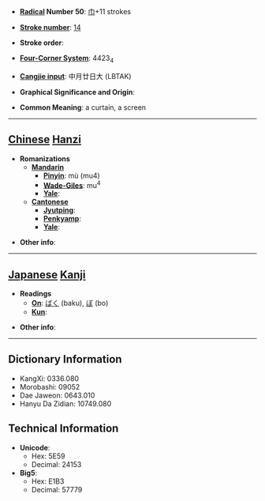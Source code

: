 * '''[[Wiktionary:Chinese radical index| Radical]] Number 50''': [[Wiktionary:Chinese radical index 巾|巾]]+11 strokes

* '''[[Wiktionary:Chinese total strokes index|Stroke number]]''': [[Wiktionary:Chinese total strokes index 14|14]]

* '''Stroke order''': 

* '''[[Wiktionary:Chinese four corner index|Four-Corner System]]''': 4423<sub>4</sub>

* '''[[Wiktionary:Chinese Cangjie index|Cangjie input]]''': 中月廿日大 (LBTAK)

* '''Graphical Significance and Origin''': 

* '''Common Meaning''': a curtain, a screen

----

== [[Chinese]] [[Hanzi]] ==

* '''Romanizations'''
** '''[[Mandarin]]'''
*** '''[[Pinyin]]''': mù (mu4)
*** '''[[Wade-Giles]]''': mu<sup>4</sup>
*** '''[[Yale]]''': 
** '''[[Cantonese]]'''
*** '''[[Jyutping]]''':
*** '''[[Penkyamp]]''': 
*** '''[[Yale]]''': 

* '''Other info''': 

----

== [[Japanese]] [[Kanji]] ==

* '''Readings'''
** '''[[On]]''': [[ばく]] (baku), [[ぼ]] (bo)
** '''[[Kun]]''': 

* '''Other info''':  

----

== Dictionary Information ==

* KangXi: 0336.080
* Morobashi: 09052
* Dae Jaweon: 0643.010
* Hanyu Da Zidian: 10749.080

== Technical Information ==

* '''Unicode''':
** Hex: 5E59
** Decimal: 24153
* '''Big5''':
** Hex: E1B3
** Decimal: 57779